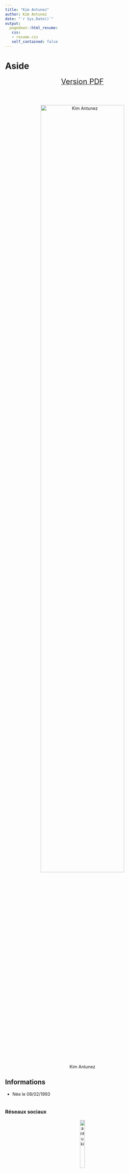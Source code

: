 ```yaml
---
title: "Kim Antunez"
author: Kim Antunez
date: "`r Sys.Date()`"
output:
  pagedown::html_resume:
   css: 
   - resume.css
   self_contained: false
---
```


Aside
================================================================================

<center>[<font size ="5"><i class="fa fa-file-pdf-o"></i> Version PDF</font>](http://google.fr)</center>

</br>
</br>

<center>![Kim Antunez](photo2.png){width=80%}</center>


Informations {#contact}
--------------------------------------------------------------------------------

- Née le 08/02/1993
</br>
</br>

### Réseaux sociaux 

<p><center>![antuki](avatar_antuki_v2_small.png){width=20%}</center></p>

- [<i class="fa fa-twitter"></i>](https://twitter.com/antuki13) antuki13
- [<i class="fa fa-github"></i>](https://github.com/antuki) github.com/antuki
- [<i class="fab fa-blogger-b"></i>](http://antuki.github.io) antuki.github.io
- [<i class="fab fa-linkedin"></i>](https://www.linkedin.com/in/kantunez/) kantunez


Disclaimer {#disclaimer}
--------------------------------------------------------------------------------

créé avec le package R [**pagedown**](https://github.com/rstudio/pagedown).



Main
================================================================================

Kim Antunez {#title}
--------------------------------------------------------------------------------

### Attachée statisticienne de l'Insee  {#description}

Expérience professionnelle {data-icon=suitcase}
--------------------------------------------------------------------------------

### Chargée d'études statistiques dans les domaines de la santé et du social

DREES, Ministère des Solidarités et de la santé

Paris (75)

Actuel -  2017

- Rédaction d'études à caractère statistique principalement à partir du Baromètre d'opinion de la DREES
- Développement d'une application web (via R : shiny) pour diffuser les données de l'enquête en open-data
- Membre du comité de suivi « Passage de SAS à R » pour la DREES

### Chargée de mission « Observation des territoires »

Commissariat Général à l’Egalité des Territoires (CGET)

Saint-Denis (93)

2017 - 2015 

- Expertise sur les sources de données publiques territorialisées
- Analyses statistiques et spatiales (autocorrélation, modèles spatiaux, typologies, cartes...)
- Aide à la gestion de la base de données du site de l’Observatoire des Territoires (plus de 500 indicateurs)
- Travaux transversaux sur l’égalité et l’aménagement des territoires (réforme territoriale, égalité F/H...)

Formation {data-icon=user-graduate}
--------------------------------------------------------------------------------

### Master 2 de statistique-économétrie

Ensai – Université de Rennes 1

Rennes (35)

2015 -  2014

Spécialité statistique publique, parcours Études statistiques, mention bien. 

*Enseignements approfondis :* économétrie, statistique et économétrie spatiales,
séries temporelles, marché du travail, analyse des politiques publiques...

###  Attachée statisticienne de l’Insee formée à l’Ensai

École Nationale de la Statistique et de l’Analyse de l’Information

Bruz (35)

2014 -  2012

#### Diplômes obtenus en parallèle

-  *Licence 3 Économie*, Université Paris Dauphine, option sciences des organisations et des marchés, mention économie appliquée, 2014.
- *Licence 3 Mathématiques*, Université de Rennes 1, option sciences, technologies, santé, mention mathématiques, 2013


### Classes préparatoires aux grandes écoles

Lycée Pierre Corneille

Rouen (76)

2012 -  2010

Filières MPSI puis MP (Mathématiques, Physique)

Expérience d'enseignement {data-icon=chalkboard-teacher}
--------------------------------------------------------------------------------

### Langage <i class="fab fa-r-project" style="color:#175954;"></i>

N/A

N/A

N/A

- *Formation Spatial data and cartography*, [satRday Paris 2019](https://paris2019.satrdays.org/)
- *Formation Geovisualisation*, école d'été 2018 « Massive spatial data » du [LabEx DynamiTe](http://labex-dynamite.com/en/labex-events/summer-schools/summer-school-2018/summer-school-2018-programme/)
- Formations R dispensées au CGET en 2016-2017.
- Chargée de TD d'introduction à R à l'ENSAE en 2016

::: aside

#### Logiciels et langages informatiques

- *Statistique* : <i class="fab fa-r-project" style="color:#444;"></i>, SAS
(maîtrise), SPAD (notions), Stata (notions)
- *Informatique* : UML, C++, Java, développement mobile (Android), SQL
- *Bureautique* : Suite Microsoft Office (dont langage Visual Basic) et équivalents LibreOffice, LaTeX
- *Graphisme* : Photofiltre, Adobe illustrator

#### Langues

- *Anglais* : avancé </br>
(TOEIC, 880 et IELTS, C2)
- *Allemand* : intermédiaire </br>
(WiDaF, C1)
- *Espagnol* : notions

:::

### Divers

N/A

N/A

N/A

- Chargée de TD d'introduction à LaTeX à l'ENSAE en 2015



Principales productions {data-icon=pencil-alt}
--------------------------------------------------------------------------------

### Analyse spatiale

N/A

N/A

N/A

- *« Disparités et discontinuités territoriales dans la France des nouvelles régions : une lecture multiscalaire et multidimensionnelle »*, [Revue Economie et Statistique n° 497-498-2017](https://www.insee.fr/fr/statistiques/3317894?sommaire=3317927), Insee, 2018. Avec Brigitte Baccaïni, Marianne Guérois et Ronan Ysebaert.
- *« Prix des terrains : une décroissance avec la distance au centre plus lente dans les grandes agglomérations »*, [Datalab n°12](https://www.statistiques.developpement-durable.gouv.fr/fileadmin/documents/Produits_editoriaux/Publications/Datalab/2017/datalab-12-prix-terrains-localisation.pdf), CGDD, 2017.
- *« Emploi et Territoires »*, [En Bref #30](https://www.cget.gouv.fr/sites/cget.gouv.fr/files/atoms/files/en-bref-30-cget-12-2016.pdf), CGET, 2017. Avec Mathieu Garnier et Louise Haran.
- *« Diagnostics de qualité de vie. Prendre en compte les préférences des populations »*
[Revue de l'OFCE](https://www.cairn.info/revue-de-l-ofce-2016-1-page-49.htm), 2016. Avec Louise Haran et Vivien Roussez
- *« Combattre les inégalités Femmes-Hommes dans les territoires fragiles »*, Collection [En Bref #6](https://www.cget.gouv.fr/sites/cget.gouv.fr/files/atoms/files/bref-06-cget-10-2015.pdf) CGET, 2015. Avec Brigitte Baccaïni, Nadia Bentchicou, Eric Lenoir et Alice Takacs.



### Baromètre d'opinion de la DREES

N/A

N/A

N/A


 - *« Les Français et les congés de maternité et paternité : opinion et recours »*, [Études et Résultats n°1098](https://drees.solidarites-sante.gouv.fr/IMG/pdf/er1098.pdf), DREES, 2019. Avec Guillemette Buisson.
- *« L'opinion des Français sur l'accès aux soins et l'Assurance maladie »*, [Les dépenses de santé en 2017](https://drees.solidarites-sante.gouv.fr/IMG/pdf/eclairages-3.pdf), DREES, 2018.
- *« En 2017, des Français moins inquiets et davantage demandeurs d’intervention publique »*, [Synthèse des résultats de l'enquête 2017](https://drees.solidarites-sante.gouv.fr/IMG/pdf/synthese_2018_resultats_barometre_drees.pdf), DREES, 2018. Avec Adrien Papuchon.



### Autres productions

N/A

N/A

N/A


 - [*Application web Baromètre*]() (R Shiny) : graphiques interactifs des résultats du Baromètre d'opinion de la DREES, à paraître (avril 2019).
 - [*COGugaison*](https://github.com/antuki/COGugaison) : Package R utile à la gestion des codes officiels géographiques (COG) dans les tables de données géographiques 
 - [*CARTElette*](https://github.com/antuki/CARTElette) : Package R de création de couches cartographiques à partir du code officiel géographique (COG) et des couches IGN 

 